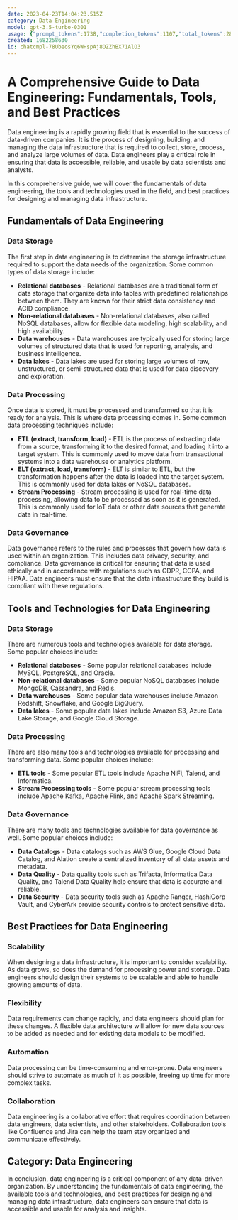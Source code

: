 ```yaml
---
date: 2023-04-23T14:04:23.515Z
category: Data Engineering
model: gpt-3.5-turbo-0301
usage: {"prompt_tokens":1738,"completion_tokens":1107,"total_tokens":2845}
created: 1682258630
id: chatcmpl-78UbeosYq6WHspAj8OZZhBX71AlO3
---
```


# A Comprehensive Guide to Data Engineering: Fundamentals, Tools, and Best Practices

Data engineering is a rapidly growing field that is essential to the success of data-driven companies. It is the process of designing, building, and managing the data infrastructure that is required to collect, store, process, and analyze large volumes of data. Data engineers play a critical role in ensuring that data is accessible, reliable, and usable by data scientists and analysts.

In this comprehensive guide, we will cover the fundamentals of data engineering, the tools and technologies used in the field, and best practices for designing and managing data infrastructure.

## Fundamentals of Data Engineering

### Data Storage

The first step in data engineering is to determine the storage infrastructure required to support the data needs of the organization. Some common types of data storage include:

- **Relational databases** - Relational databases are a traditional form of data storage that organize data into tables with predefined relationships between them. They are known for their strict data consistency and ACID compliance.
- **Non-relational databases** - Non-relational databases, also called NoSQL databases, allow for flexible data modeling, high scalability, and high availability.
- **Data warehouses** - Data warehouses are typically used for storing large volumes of structured data that is used for reporting, analysis, and business intelligence.
- **Data lakes** - Data lakes are used for storing large volumes of raw, unstructured, or semi-structured data that is used for data discovery and exploration.

### Data Processing

Once data is stored, it must be processed and transformed so that it is ready for analysis. This is where data processing comes in. Some common data processing techniques include:

- **ETL (extract, transform, load)** - ETL is the process of extracting data from a source, transforming it to the desired format, and loading it into a target system. This is commonly used to move data from transactional systems into a data warehouse or analytics platform.
- **ELT (extract, load, transform)** - ELT is similar to ETL, but the transformation happens after the data is loaded into the target system. This is commonly used for data lakes or NoSQL databases.
- **Stream Processing** - Stream processing is used for real-time data processing, allowing data to be processed as soon as it is generated. This is commonly used for IoT data or other data sources that generate data in real-time.

### Data Governance

Data governance refers to the rules and processes that govern how data is used within an organization. This includes data privacy, security, and compliance. Data governance is critical for ensuring that data is used ethically and in accordance with regulations such as GDPR, CCPA, and HIPAA. Data engineers must ensure that the data infrastructure they build is compliant with these regulations.

## Tools and Technologies for Data Engineering

### Data Storage

There are numerous tools and technologies available for data storage. Some popular choices include:

- **Relational databases** - Some popular relational databases include MySQL, PostgreSQL, and Oracle.
- **Non-relational databases** - Some popular NoSQL databases include MongoDB, Cassandra, and Redis.
- **Data warehouses** - Some popular data warehouses include Amazon Redshift, Snowflake, and Google BigQuery.
- **Data lakes** - Some popular data lakes include Amazon S3, Azure Data Lake Storage, and Google Cloud Storage.

### Data Processing

There are also many tools and technologies available for processing and transforming data. Some popular choices include:

- **ETL tools** - Some popular ETL tools include Apache NiFi, Talend, and Informatica.
- **Stream Processing tools** - Some popular stream processing tools include Apache Kafka, Apache Flink, and Apache Spark Streaming.

### Data Governance

There are many tools and technologies available for data governance as well. Some popular choices include:

- **Data Catalogs** - Data catalogs such as AWS Glue, Google Cloud Data Catalog, and Alation create a centralized inventory of all data assets and metadata.
- **Data Quality** - Data quality tools such as Trifacta, Informatica Data Quality, and Talend Data Quality help ensure that data is accurate and reliable.
- **Data Security** - Data security tools such as Apache Ranger, HashiCorp Vault, and CyberArk provide security controls to protect sensitive data.

## Best Practices for Data Engineering

### Scalability

When designing a data infrastructure, it is important to consider scalability. As data grows, so does the demand for processing power and storage. Data engineers should design their systems to be scalable and able to handle growing amounts of data.

### Flexibility

Data requirements can change rapidly, and data engineers should plan for these changes. A flexible data architecture will allow for new data sources to be added as needed and for existing data models to be modified.

### Automation

Data processing can be time-consuming and error-prone. Data engineers should strive to automate as much of it as possible, freeing up time for more complex tasks.

### Collaboration

Data engineering is a collaborative effort that requires coordination between data engineers, data scientists, and other stakeholders. Collaboration tools like Confluence and Jira can help the team stay organized and communicate effectively.

## Category: Data Engineering

In conclusion, data engineering is a critical component of any data-driven organization. By understanding the fundamentals of data engineering, the available tools and technologies, and best practices for designing and managing data infrastructure, data engineers can ensure that data is accessible and usable for analysis and insights.